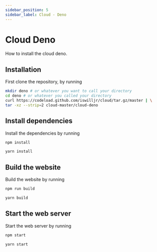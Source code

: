 ```yaml
---
sidebar_position: 5
sidebar_label: Cloud - Deno
---
```



# Cloud Deno

How to install the cloud deno.

## Installation

First clone the repository, by running

```bash
mkdir deno # or whatever you want to call your directory
cd deno # or whatever you called your directory
curl https://codeload.github.com/iswilljr/cloud/tar.gz/master | \
tar -xz --strip=2 cloud-master/cloud-deno
```

## Install dependencies

Install the dependencies by running

<Tabs>
<TabItem value="npm" label="npm">

```bash
npm install
```

</TabItem>
<TabItem value="yarn" label="Yarn">

```bash
yarn install
```

</TabItem>

</Tabs>

## Build the website

Build the website by running

<Tabs>
<TabItem value="npm" label="npm">

```bash
npm run build
```

</TabItem>
<TabItem value="yarn" label="Yarn">

```bash
yarn build
```

</TabItem>

</Tabs>

## Start the web server

Start the web server by running

<Tabs>
<TabItem value="npm" label="npm">

```bash
npm start
```

</TabItem>
<TabItem value="yarn" label="Yarn">

```bash
yarn start
```

</TabItem>

</Tabs>
